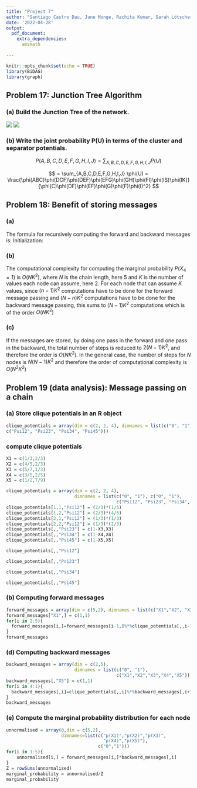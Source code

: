 ```yaml
---
title: "Project 7"
author: "Santiago Castro Dau, June Monge, Rachita Kumar, Sarah Lötscher"
date: '2022-04-28'
output: 
  pdf_document:
    extra_dependencies:
      amsmath
      
---
```

```r
knitr::opts_chunk$set(echo = TRUE)
library(BiDAG)
library(graph)
```

## Problem 17: Junction Tree Algorithm
### (a) Build the Junction Tree of the network.
![](./img/g1.png)
![](./img/g2.png)

### (b) Write the joint probability P(U) in terms of the cluster and separator potentials.
$$
P(A,B,C,D,E,F,G,H,I,J) = \sum_{A,B,C,D,E,F,G,H,I,J} P(U)
$$

$$
= \sum_{A,B,C,D,E,F,G,H,I,J} \phi(U) =  \frac{\phi(ABC)\phi(DCF)\phi(DEF)\phi(EFG)\phi(GH)\phi(FI)\phi(IS)\phi(IK)}{\phi(C)\phi(DF)\phi(EF)\phi(G)\phi(F)\phi(I)^2}
$$

## Problem 18: Benefit of storing messages
### (a)
The formula for recursively computing the forward and backward messages is:
\begin{align*}
\mu_{\alpha}(x_{n}) &= \sum_{x_{n-1}}\psi_{n-1, n}(x_{n-1}, x_{n})\mu_{\alpha}(x_{n-1})\\
\mu_{\beta}(x_{n}) &= \sum_{x_{n+1}}\psi_{n, n+1}(x_{n}, x_{n+1})\mu_{\beta}(x_{n+1})\\
\end{align*}
Initialization:
\begin{align*}
\mu_{\alpha}(x_{2}) &= \sum_{x_{1}}\psi_{1, 2}(x_{1}, x_{2})\\
\mu_{\beta}(x_{4}) &= \sum_{x_{5}}\psi_{4, 5}(x_{4}, x_{5})\\
%Z &= \sum_{x_{n}}\mu_{\alpha}(x_{n})\mu_{\beta}(x_{n})
\end{align*}

### (b)

The computational complexity for computing the marginal probability 
$P(X_{4} = 1)$ is $O(NK^{2})$, where $N$ is the chain length, here $5$ and $K$ is the number of values each node can assume, here $2$. For each node that can assume $K$ values, since $(n - 1)K^{2}$ computations have to be done for the forward message passing and $(N - n)K^{2}$ computations have to be done for the backward message passing, this sums to $(N-1)K^{2}$ computations which is of the order $O(NK^{2})$

### (c)

If the messages are stored, by doing one pass in the forward and one pass in the backward, the total number of steps is reduced to $2(N - 1)K^{2}$, and therefore the order is $O(NK^{2})$. In the general case, the number of steps for $N$ nodes is $N(N-1)K^{2}$ and therefore the order of computational complexity is $O(N^{2} K^{2})$

## Problem 19 (data analysis): Message passing on a chain
### (a) Store clique potentials in an R object
```r
clique_potentials = array(dim = c(2, 2, 4), dimnames = list(c("0", "1"), c("0", "1"),
c("Psi12", "Psi23", "Psi34", "Psi45")))
```
### compute clique potentials
```r
X1 = c(1/3,2/3)
X2 = c(4/5,2/3)
X3 = c(5/7,1/3)
X4 = c(3/5,2/5)
X5 = c(1/2,7/9)
```

```r
clique_potentials = array(dim = c(2, 2, 4), 
                          dimnames = list(c("0", "1"), c("0", "1"),
                                          c("Psi12", "Psi23", "Psi34", "Psi45")))
clique_potentials[1,1,"Psi12"] = (2/3)*(1/5)
clique_potentials[1,2,"Psi12"] = (2/3)*(4/5)
clique_potentials[2,1,"Psi12"] = (1/3)*(1/3)
clique_potentials[2,2,"Psi12"] = (1/3)*(2/3)
clique_potentials[,,"Psi23"] = c(1-X3,X3)
clique_potentials[,,"Psi34"] = c(1-X4,X4)
clique_potentials[,,"Psi45"] = c(1-X5,X5)
```

```r
clique_potentials[,,"Psi12"]
```
```r
clique_potentials[,,"Psi23"]
```
```r
clique_potentials[,,"Psi34"]
```
```r
clique_potentials[,,"Psi45"]
```
### (b) Computing forward messages
```r
forward_messages = array(dim = c(5,2), dimnames = list(c("X1","X2", "X3","X4","X5"),c("0", "1")))
forward_messages["X1",] = c(1,1)
for(i in 2:5){
  forward_messages[i,]=forward_messages[i-1,]%*%clique_potentials[,,i-1]
}
forward_messages
```

### (d) Computing backward messages
```r
backward_messages = array(dim = c(2,5), 
                          dimnames = list(c("0", "1"),
                                          c("X1","X2","X3","X4","X5")))
backward_messages[,"X5"] = c(1,1)
for(i in 4:1){
  backward_messages[,i]=clique_potentials[,,i]%*%backward_messages[,i+1]
}
backward_messages
```
### (e) Compute the marginal probability distribution for each node
```r
unnormalised = array(0,dim = c(5,2),
                     dimnames=list(c("p(X1)","p(X2)","p(X3)",
                                     "p(X4)","p(X5)"),
                                   c("0","1")))
for(i in 1:5){
    unnormalised[i,] = forward_messages[i,]*backward_messages[,i]
}
Z = rowSums(unnormalised)
marginal_probability = unnormalised/Z
marginal_probability
```

